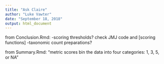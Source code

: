 ```yaml
---
title: "Ask Claire"
author: "Luke Vawter"
date: "September 18, 2018"
output: html_document
---
```

from Conclusion.Rmd:
-scoring thresholds? check JMJ code and [scoring functions]
-taxonomic count preparations?

from Summary.Rmd:
"metric scores bin the data into four categories: 1, 3, 5, or NA"
